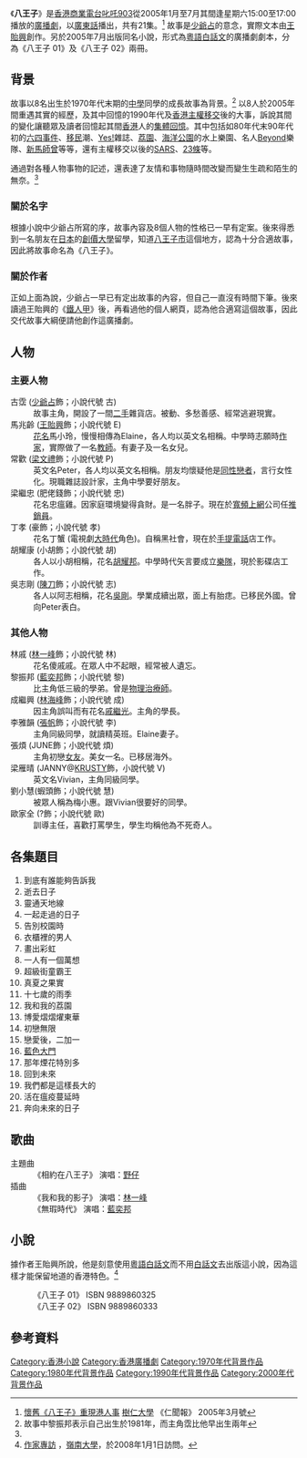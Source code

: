 《'''八王子'''》是[[香港|香港]][[商業電台|商業電台]][[叱吒903|叱吒903]]從2005年1月至7月其間逢星期六15:00至17:00播放的[[廣播劇|廣播劇]]，以[[廣東話|廣東話]]播出，共有21集。<ref name="syu">[http://stu.hksyu.edu/~ourvoice/release2005/200503/release200503_06b.htm 懷舊《八王子》重現港人事] {{Wayback|url=http://stu.hksyu.edu/~ourvoice/release2005/200503/release200503_06b.htm |date=20160304190434 }} [[樹仁大學|樹仁大學]] 《仁聞報》 2005年3月號</ref> 故事是[[少爺占|少爺占]]的意念，實際文本由[[王貽興|王貽興]]創作。另於2005年7月出版同名小說，形式為[[粵語白話文|粵語白話文]]的廣播劇劇本，分為《八王子 01》及《八王子 02》兩冊。

==背景==
故事以8名出生於1970年代末期的[[中學|中學]]同學的成長故事為背景。<ref>故事中黎振邦表示自己出生於1981年，而主角霑比他早出生兩年</ref> 以8人於2005年間重遇其實的經歷，及其中回憶的1990年代及[[香港主權移交|香港主權移交]]後的大事，訴說其間的變化讓聽眾及讀者回憶起其間[[香港|香港]]人的[[集體回憶|集體回憶]]。其中包括如80年代末90年代初的[[六四事件|六四事件]]、[[移民|移民]]潮、[[Yes!|Yes!]]雜誌、[[荔園|荔園]]、[[海洋公園|海洋公園]]的水上樂園、名人[[Beyond|Beyond]]樂隊、[[新馬師曾|新馬師曾]]等等，還有主權移交以後的[[SARS|SARS]]、[[香港基本法第二十三條|23條]]等。

通過對各種人物事物的記述，還表達了友情和事物隨時間改變而變生生疏和陌生的無奈。<ref name="syu" />

===關於名字===
根據小說中少爺占所寫的序，故事內容及8個人物的性格已一早有定案。後來得悉到一名朋友在[[日本|日本]]的[[創價大學|創價大學]]留學，知道[[八王子市|八王子市]]這個地方，認為十分合適故事，因此將故事命名為《八王子》。

===關於作者===
正如上面為說，少爺占一早已有定出故事的內容，但自己一直沒有時間下筆。後來讀過王貽興的《[[鐵人甲|鐵人甲]]》後，再看過他的個人網頁，認為他合適寫這個故事，因此交代故事大綱便請他創作這廣播劇。

==人物==
===主要人物===
;古霑 ([[少爺占|少爺占]]飾；小說代號 古)
:故事主角，開設了一間[[二手|二手]]雜貨店。被動、多愁善感、經常逃避現實。
;馬兆齡 ([[王貽興|王貽興]]飾；小說代號 E)
:[[花名|花名]]馬小玲，慢慢相傳為Elaine，各人均以英文名相稱。中學時志願時[[作家|作家]]，實際做了一名[[教師|教師]]。有妻子及一名女兒。
;常歡 ([[梁文禮|梁文禮]]飾；小說代號 P)
:英文名Peter，各人均以英文名相稱。朋友均懷疑他是[[同性戀者|同性戀者]]，言行女性化。現職雜誌設計家，主角中學要好朋友。
;梁繼忠 (肥佬錢飾；小說代號 忠)
:花名忠瘟雞。因家庭環境變得貪財。是一名胖子。現在於[[寬頻上網|寬頻上網]]公司任[[推銷員|推銷員]]。
;丁孝 (豪飾；小說代號 孝)
:花名丁蟹 (電視劇[[大時代|大時代]]角色)。自稱黑社會，現在於[[手提電話|手提電話]]店工作。
;胡耀康 (小胡飾；小說代號 胡)
:各人以小胡相稱，花名[[胡耀邦|胡耀邦]]。中學時代矢言要成立[[樂隊|樂隊]]，現於影碟店工作。
;吳志剛 ([[陳刀|陳刀]]飾；小說代號 志)
:各人以阿志相稱，花名[[吳剛|吳剛]]。學業成續出眾，面上有胎痣。已移民外國。曾向Peter表白。

===其他人物===
;林戚 ([[林一峰|林一峰]]飾；小說代號 林)
:花名傻戚戚。在眾人中不起眼，經常被人遺忘。
;黎振邦 ([[藍奕邦|藍奕邦]]飾；小說代號 黎)
:比主角低三級的學弟。曾是[[物理治療師|物理治療師]]。
;成繼興 ([[林海峰_(香港)|林海峰]]飾；小說代號 成)
:因主角誤叫而有花名[[戚繼光|戚繼光]]。主角的學長。
;李雅韻 ([[張帆|張帆]]飾；小說代號 李)
:主角同級同學，就讀精英班。Elaine妻子。
;張煩 (JUNE飾；小說代號 煩)
:主角初戀[[女友|女友]]。美女一名。已移居海外。
;梁雁晴 (JANNY@[[KRUSTY|KRUSTY]]飾，小說代號 V)
:英文名Vivian，主角同級同學。
;劉小慧(蝦頭飾；小說代號 慧)
:被眾人稱為梅小惠。跟Vivian很要好的同學。
;歐家全 (?飾；小說代號 歐)
:訓導主任，喜歡打罵學生，學生均稱他為不死奇人。

==各集題目==
#到底有誰能夠告訴我
#逝去日子
#靈通天地線
#一起走過的日子
#告別校園時
#衣櫃裡的男人
#畫出彩虹
#一人有一個萬想
#超級街童霸王
#真夏之果實
#十七歲的雨季
#我和我的荔園
#博愛熠熠燿東華
#初戀無限
#戀愛後，二加一
#[[藍色大門|藍色大門]]
#那年煙花特別多
#回到未來
#我們都是這樣長大的
#活在瘟疫蔓延時
#奔向未來的日子

==歌曲==
;主題曲
:《相約在八王子》 演唱：[[野仔|野仔]]
;插曲
:《我和我的影子》 演唱：[[林一峰|林一峰]]
:《無瑕時代》 演唱：[[藍奕邦|藍奕邦]]

==小說==
據作者王貽興所說，他是刻意使用[[粵語白話文|粵語白話文]]而不用[[白話文|白話文]]去出版這小說，因為這樣才能保留地道的香港特色。<ref>[http://tlc.ln.edu.hk/lle/book/cbook-writer_wong.htm 作家專訪] {{Wayback|url=http://tlc.ln.edu.hk/lle/book/cbook-writer_wong.htm |date=20080131195307 }}，[[嶺南大學_(香港)|嶺南大學]]，於2008年1月1日訪問。</ref>

:《八王子 01》 ISBN 9889860325
:《八王子 02》 ISBN 9889860333

==參考資料==
<references />

[[Category:香港小說|Category:香港小說]]
[[Category:香港廣播劇|Category:香港廣播劇]]
[[Category:1970年代背景作品|Category:1970年代背景作品]]
[[Category:1980年代背景作品|Category:1980年代背景作品]]
[[Category:1990年代背景作品|Category:1990年代背景作品]]
[[Category:2000年代背景作品|Category:2000年代背景作品]]